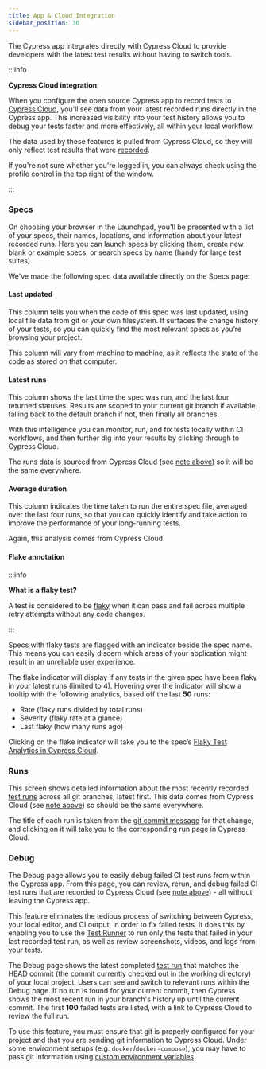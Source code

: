 ```yaml
---
title: App & Cloud Integration
sidebar_position: 30
---
```


The Cypress app integrates directly with Cypress Cloud to provide developers with the latest test results without having to switch tools.

:::info

<strong>Cypress Cloud integration</strong>

When you configure the open source Cypress app to record tests to
[Cypress Cloud](/guides/cloud/introduction), you'll see data from your latest
recorded runs directly in the Cypress app. This increased visibility into your
test history allows you to debug your tests faster and more effectively, all
within your local workflow.

The data used by these features is pulled from Cypress Cloud, so they will only
reflect test results that were
[recorded](/guides/cloud/projects#Set-up-a-project-to-record).

If you're not sure whether you're logged in, you can always check using the
profile control in the top right of the window.

:::

### Specs

<DocsImage
  src="/img/guides/core-concepts/cypress-app/spec-explorer.png"
  alt="Specs"
/>

On choosing your browser in the Launchpad, you'll be presented with a list of
your specs, their names, locations, and information about your latest recorded
runs. Here you can launch specs by clicking them, create new blank or example
specs, or search specs by name (handy for large test suites).

We've made the following spec data available directly on the Specs page:

#### Last updated

This column tells you when the code of this spec was last updated, using local
file data from git or your own filesystem. It surfaces the change history of
your tests, so you can quickly find the most relevant specs as you’re browsing
your project.

This column will vary from machine to machine, as it reflects the state of the
code as stored on that computer.

#### Latest runs

This column shows the last time the spec was run, and the last four returned
statuses. Results are scoped to your current git branch if available, falling
back to the default branch if not, then finally all branches.

With this intelligence you can monitor, run, and fix tests locally within CI
workflows, and then further dig into your results by clicking through to Cypress
Cloud.

The runs data is sourced from Cypress Cloud (see [note above](#Overview)) so it
will be the same everywhere.

#### Average duration

This column indicates the time taken to run the entire spec file, averaged over
the last four runs, so that you can quickly identify and take action to improve
the performance of your long-running tests.

Again, this analysis comes from Cypress Cloud.

#### Flake annotation

:::info

<strong>What is a flaky test?</strong>

A test is considered to be [flaky](/guides/cloud/flaky-test-management) when it
can pass and fail across multiple retry attempts without any code changes.

:::

Specs with flaky tests are flagged with an indicator beside the spec name. This
means you can easily discern which areas of your application might result in an
unreliable user experience.

The flake indicator will display if any tests in the given spec have been flaky
in your latest runs (limited to 4). Hovering over the indicator will show a
tooltip with the following analytics, based off the last **50** runs:

- Rate (flaky runs divided by total runs)
- Severity (flaky rate at a glance)
- Last flaky (how many runs ago)

Clicking on the flake indicator will take you to the spec’s
[Flaky Test Analytics in Cypress Cloud](https://cloud.cypress.io/projects/7s5okt/analytics/flaky-tests).

### Runs

<DocsImage
  src="/img/guides/core-concepts/cypress-app/recorded-runs.png"
  alt="Recorded Runs"
/>

This screen shows detailed information about the most recently recorded
[test runs](/guides/cloud/runs) across all git branches, latest first. This data
comes from Cypress Cloud (see [note above](#Overview)) so should be the same
everywhere.

The title of each run is taken from the
[git commit message](https://www.educative.io/edpresso/git-commit-message-simply-explained)
for that change, and clicking on it will take you to the corresponding run page
in Cypress Cloud.

### Debug

<DocsImage
  src="/img/guides/core-concepts/cypress-app/debug-page.png"
  alt="Debug"
/>

The Debug page allows you to easily debug failed CI test runs from within the
Cypress app. From this page, you can review, rerun, and debug failed CI test
runs that are recorded to Cypress Cloud (see [note above](#Overview)) - all
without leaving the Cypress app.

This feature eliminates the tedious process of switching between Cypress, your
local editor, and CI output, in order to fix failed tests. It does this by
enabling you to use the [Test Runner](#Test-Runner) to run only the tests that
failed in your last recorded test run, as well as review screenshots, videos,
and logs from your tests.

The Debug page shows the latest completed [test run](/guides/cloud/runs) that
matches the HEAD commit (the commit currently checked out in the working
directory) of your local project. Users can see and switch to relevant runs
within the Debug page. If no run is found for your current commit, then Cypress
shows the most recent run in your branch's history up until the current commit.
The first **100** failed tests are listed, with a link to Cypress Cloud to
review the full run.

To use this feature, you must ensure that git is properly configured for your
project and that you are sending git information to Cypress Cloud. Under some
environment setups (e.g. `docker`/`docker-compose`), you may have to pass git
information using
[custom environment variables](/guides/continuous-integration/introduction#Git-information).